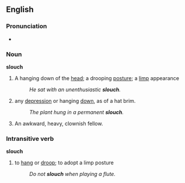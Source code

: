 ==English==
===Pronunciation===
*{{audio|en-us-slouch.ogg|Audio (US)}}

===Noun===

'''slouch'''

#A hanging down of the [[head]]; a drooping [[posture]]; a [[limp]] appearance
#:''He sat with an unenthusiastic '''slouch'''.''
#any [[depression]] or hanging [[down]], as of a hat brim.
#:''The plant hung in a permanent '''slouch'''.''
#<!--(''dated?'')--> An awkward, heavy, clownish fellow.

===Intransitive verb===
'''slouch'''
#to [[hang]] or [[droop]]; to adopt a limp posture
#:''Do not '''slouch''' when playing a flute.''